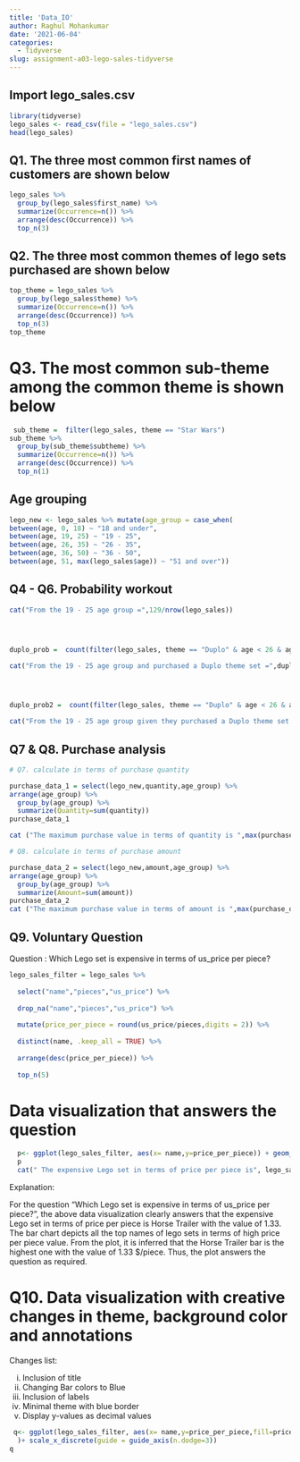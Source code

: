 ```yaml
---
title: 'Data_IO'
author: Raghul Mohankumar
date: '2021-06-04'
categories:
  - Tidyverse
slug: assignment-a03-lego-sales-tidyverse
---
```


## Import lego_sales.csv


```r

library(tidyverse)
lego_sales <- read_csv(file = "lego_sales.csv")
head(lego_sales)
```

## Q1. The three most common first names of customers are shown below

```r

lego_sales %>% 
  group_by(lego_sales$first_name) %>%
  summarize(Occurrence=n()) %>%
  arrange(desc(Occurrence)) %>%
  top_n(3)
```

## Q2. The three most common themes of lego sets purchased are shown below
```r

top_theme = lego_sales %>% 
  group_by(lego_sales$theme) %>%
  summarize(Occurrence=n()) %>%
  arrange(desc(Occurrence)) %>%
  top_n(3)
top_theme
```

# Q3. The most common sub-theme among the common theme is shown below

```r
 
 sub_theme =  filter(lego_sales, theme == "Star Wars")
sub_theme %>% 
  group_by(sub_theme$subtheme) %>%
  summarize(Occurrence=n()) %>%
  arrange(desc(Occurrence)) %>%
  top_n(1)
```

## Age grouping
```r

lego_new <- lego_sales %>% mutate(age_group = case_when(
between(age, 0, 18) ~ "18 and under",
between(age, 19, 25) ~ "19 - 25",
between(age, 26, 35) ~ "26 - 35",
between(age, 36, 50) ~ "36 - 50",
between(age, 51, max(lego_sales$age)) ~ "51 and over"))
```

## Q4 - Q6. Probability  workout

```r



cat("From the 19 - 25 age group =",129/nrow(lego_sales))




duplo_prob =  count(filter(lego_sales, theme == "Duplo" & age < 26 & age > 18))/nrow(lego_sales)

cat("From the 19 - 25 age group and purchased a Duplo theme set =",duplo_prob$n)




duplo_prob2 =  count(filter(lego_sales, theme == "Duplo" & age < 26 & age > 18))/count(filter(lego_sales, theme == "Duplo"))

cat("From the 19 - 25 age group given they purchased a Duplo theme set =",duplo_prob2$n)


```

## Q7 & Q8. Purchase analysis

```r

# Q7. calculate in terms of purchase quantity

purchase_data_1 = select(lego_new,quantity,age_group) %>%
arrange(age_group) %>%
  group_by(age_group) %>%
  summarize(Quantity=sum(quantity)) 
purchase_data_1

cat ("The maximum purchase value in terms of quantity is ",max(purchase_data_1$Quantity), "by the age group of 36 to 50")

# Q8. calculate in terms of purchase amount

purchase_data_2 = select(lego_new,amount,age_group) %>%
arrange(age_group) %>%
  group_by(age_group) %>%
  summarize(Amount=sum(amount)) 
purchase_data_2
cat ("The maximum purchase value in terms of amount is ",max(purchase_data_2$Amount), "by the age group of 36 to 50")
```

## Q9. Voluntary Question

Question : Which Lego set is expensive in terms of us_price per piece?

```r
lego_sales_filter = lego_sales %>% 
  
  select("name","pieces","us_price") %>%
  
  drop_na("name","pieces","us_price") %>%
  
  mutate(price_per_piece = round(us_price/pieces,digits = 2)) %>%
  
  distinct(name, .keep_all = TRUE) %>%
  
  arrange(desc(price_per_piece)) %>%
  
  top_n(5)

```

# Data visualization that answers the question

```r


  p<- ggplot(lego_sales_filter, aes(x= name,y=price_per_piece)) + geom_col(width = 0.5) +  scale_x_discrete(guide = guide_axis(n.dodge=3))
  p
  cat(" The expensive Lego set in terms of price per piece is", lego_sales_filter$name[1],"with the value of",max(lego_sales_filter$price_per_piece))
```

Explanation:

For the question "Which Lego set is expensive in terms of us_price per piece?", the above data visualization clearly answers that the expensive Lego set in terms of price per piece is Horse Trailer with the value of 1.33. The bar chart depicts all the top names of lego sets in terms of high price per piece value. From the plot, it is inferred that the Horse Trailer bar is the highest one with the value of 1.33 $/piece. Thus, the plot answers the question as required.


# Q10. Data visualization with creative changes in theme, background color and annotations 

Changes list:

i)   Inclusion of title
ii)  Changing Bar colors to Blue
iii) Inclusion of labels
iv)  Minimal theme with blue border
v)   Display y-values as decimal values


```r
 q<- ggplot(lego_sales_filter, aes(x= name,y=price_per_piece,fill=price_per_piece)) +  ggtitle("Price per piece plot")+ geom_col(width = 0.5) + geom_text(aes(label = price_per_piece), vjust = -0.2, colour = "blue", position = position_dodge(width = 0.7)) + theme_dark() + theme_minimal() + theme(panel.background = element_rect(colour = "blue"), plot.title=element_text( hjust=0.6, vjust=0.5, face='bold')
  )+ scale_x_discrete(guide = guide_axis(n.dodge=3))
q

```


